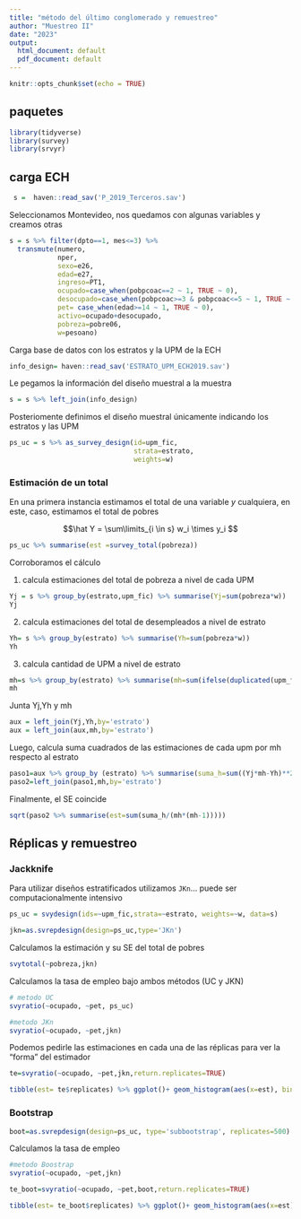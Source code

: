 ```yaml
---
title: "método del último conglomerado y remuestreo"
author: "Muestreo II"
date: "2023"
output:
  html_document: default
  pdf_document: default
---
```


```r
knitr::opts_chunk$set(echo = TRUE)
```

## paquetes

```r
library(tidyverse)
library(survey)
library(srvyr)
```

## carga ECH

```r
 s =  haven::read_sav('P_2019_Terceros.sav')
```

Seleccionamos Montevideo, nos quedamos con algunas variables y creamos otras
```r
s = s %>% filter(dpto==1, mes<=3) %>% 
  transmute(numero, 
            nper,
            sexo=e26,
            edad=e27,
            ingreso=PT1,
            ocupado=case_when(pobpcoac==2 ~ 1, TRUE ~ 0),
            desocupado=case_when(pobpcoac>=3 & pobpcoac<=5 ~ 1, TRUE ~ 0 ),
            pet= case_when(edad>=14 ~ 1, TRUE ~ 0),
            activo=ocupado+desocupado,
            pobreza=pobre06,
            w=pesoano)
```


Carga base de datos con los estratos y la UPM de la ECH
```r
info_design= haven::read_sav('ESTRATO_UPM_ECH2019.sav')
```

Le pegamos la información del diseño muestral a la muestra
```r
s = s %>% left_join(info_design)
```

Posteriomente definimos el diseño muestral únicamente indicando los estratos y las UPM

```r
ps_uc = s %>% as_survey_design(id=upm_fic,
                               strata=estrato,
                               weights=w)
```


### Estimación de un total

En una primera instancia estimamos el total de una variable $y$ cualquiera, en este, caso, estimamos el total de pobres 


$$\hat Y = \sum\limits_{i \in s} w_i \times y_i $$

```r
ps_uc %>% summarise(est =survey_total(pobreza))
```

Corroboramos el cálculo 

1. calcula estimaciones del total de pobreza a nivel de cada UPM
```r
Yj = s %>% group_by(estrato,upm_fic) %>% summarise(Yj=sum(pobreza*w))
Yj
```

2. calcula estimaciones del total de desempleados a nivel de estrato
```r
Yh= s %>% group_by(estrato) %>% summarise(Yh=sum(pobreza*w))
Yh
```

3. calcula cantidad de UPM a nivel de estrato

```r
mh=s %>% group_by(estrato) %>% summarise(mh=sum(ifelse(duplicated(upm_fic)==FALSE,1,0)))
mh 
```

Junta Yj,Yh y mh 
```r
aux = left_join(Yj,Yh,by='estrato')
aux = left_join(aux,mh,by='estrato')
```

Luego, calcula suma cuadrados de las estimaciones de cada upm por mh respecto al estrato


```r
paso1=aux %>% group_by (estrato) %>% summarise(suma_h=sum((Yj*mh-Yh)**2))
paso2=left_join(paso1,mh,by='estrato')
```


Finalmente, el SE coincide 

```r
sqrt(paso2 %>% summarise(est=sum(suma_h/(mh*(mh-1))))) 
```

## Réplicas y remuestreo


### Jackknife

Para utilizar diseños estratificados utilizamos `JKn`... puede ser computacionalmente intensivo
```r
ps_uc = svydesign(ids=~upm_fic,strata=~estrato, weights=~w, data=s)

jkn=as.svrepdesign(design=ps_uc,type='JKn')
```

Calculamos la estimación y su SE del total de pobres

```r
svytotal(~pobreza,jkn)
```

Calculamos la tasa de empleo bajo ambos métodos (UC y JKN)

```r
# metodo UC
svyratio(~ocupado, ~pet, ps_uc)
```

```r
#metodo JKn
svyratio(~ocupado, ~pet,jkn)
```

Podemos pedirle las estimaciones en cada una de las réplicas para ver la "forma" del estimador

```r
te=svyratio(~ocupado, ~pet,jkn,return.replicates=TRUE)
```

```r
tibble(est= te$replicates) %>% ggplot()+ geom_histogram(aes(x=est), bins=20, fill='purple', color='white')+theme_light()
```


### Bootstrap


```r
boot=as.svrepdesign(design=ps_uc, type='subbootstrap', replicates=500)
```

Calculamos la tasa de empleo
```r
#metodo Boostrap
svyratio(~ocupado, ~pet,jkn)
```


```r
te_boot=svyratio(~ocupado, ~pet,boot,return.replicates=TRUE)
```

```r
tibble(est= te_boot$replicates) %>% ggplot()+ geom_histogram(aes(x=est), bins=20, fill='purple', color='white')+theme_light()
```






